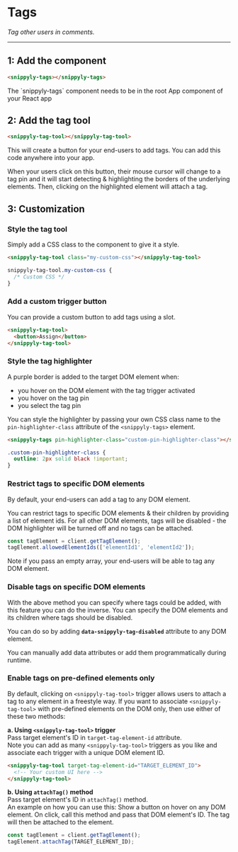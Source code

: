 
# Tags

_Tag other users in comments._

---

## 1: Add the component

```html copy
<snippyly-tags></snippyly-tags>
```

<Callout type="warning">
  The `snippyly-tags` component needs to be in the root App component of your React app
</Callout>

## 2: Add the tag tool

```html copy
<snippyly-tag-tool></snippyly-tag-tool>
```

This will create a button for your end-users to add tags. You can add this code anywhere into your app.

When your users click on this button, their mouse cursor will change to a tag pin and it will start detecting & highlighting the borders of the underlying elements. Then, clicking on the highlighted element will attach a tag.

## 3: Customization

### Style the tag tool

Simply add a CSS class to the component to give it a style.

```html copy
<snippyly-tag-tool class="my-custom-css"></snippyly-tag-tool>
```

```css copy
snippyly-tag-tool.my-custom-css {
  /* Custom CSS */
}
```

### Add a custom trigger button

You can provide a custom button to add tags using a slot.

```html copy
<snippyly-tag-tool>
  <button>Assign</button>
</snippyly-tag-tool>
```

### Style the tag highlighter

A purple border is added to the target DOM element when:

- you hover on the DOM element with the tag trigger activated
- you hover on the tag pin
- you select the tag pin

You can style the highlighter by passing your own CSS class name to the `pin-highlighter-class` attribute of the `<snippyly-tags>` element.

```html copy
<snippyly-tags pin-highlighter-class="custom-pin-highlighter-class"></snippyly-tags>
```

```css copy
.custom-pin-highlighter-class {
  outline: 2px solid black !important;
}
```

### Restrict tags to specific DOM elements

By default, your end-users can add a tag to any DOM element. 

You can restrict tags to specific DOM elements & their children by providing a list of element ids. For all other DOM elements, tags will be disabled - the DOM highlighter will be turned off and no tags can be attached.

```js copy
const tagElement = client.getTagElement();
tagElement.allowedElementIds(['elementId1', 'elementId2']);
```

<Callout type="warning">Note if you pass an empty array, your end-users will be able to tag any DOM element.</Callout>

### Disable tags on specific DOM elements

With the above method you can specify where tags could be added, with this feature you can do the inverse. You can specify the DOM elements and its children where tags should be disabled.

You can do so by adding **`data-snippyly-tag-disabled`** attribute to any DOM element.

<Callout type="info">You can manually add data attributes or add them programmatically during runtime.</Callout>

### Enable tags on pre-defined elements only

By default, clicking on `<snippyly-tag-tool>` trigger allows users to attach a tag to any element in a freestyle way. If you want to associate `<snippyly-tag-tool>` with pre-defined elements on the DOM only, then use either of these two methods:

**a. Using `<snippyly-tag-tool>` trigger**  
Pass target element's ID in `target-tag-element-id` attribute.  
Note you can add as many `<snippyly-tag-tool>` triggers as you like and associate each trigger with a unique DOM element ID.

```html copy
<snippyly-tag-tool target-tag-element-id="TARGET_ELEMENT_ID">
  <!-- Your custom UI here -->
</snippyly-tag-tool>
```

**b. Using `attachTag()` method**  
Pass target element's ID in `attachTag()` method.  
An example on how you can use this: Show a button on hover on any DOM element. On click, call this method and pass that DOM element's ID. The tag will then be attached to the element.

```js copy
const tagElement = client.getTagElement();
tagElement.attachTag(TARGET_ELEMENT_ID);
```



